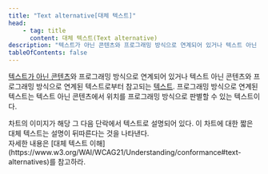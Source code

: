 ```yaml
---
title: "Text alternative[대체 텍스트]"
head:
    - tag: title
      content: 대체 텍스트(Text alternative)
description: "텍스트가 아닌 콘텐츠와 프로그래밍 방식으로 연계되어 있거나 텍스트 아닌 콘텐츠와 프로그래밍 방식으로 연계된 텍스트로부터 참고되는 텍스트."
tableOfContents: false
---
```



[텍스트가 아닌 콘텐츠](./non-text-content "프로그래밍 방식으로 판별될 수 있는 문자 시퀀스가 아니거나 시퀀스가 인간 언어로 무언가를 표현하지 않는 콘텐츠")와 프로그래밍 방식으로 연계되어 있거나 텍스트 아닌 콘텐츠와 프로그래밍 방식으로 연계된 텍스트로부터 참고되는 [텍스트](./text "프로그래밍 방식으로 판별될 수 있는 문자들의 순서로서, 그 순서는 인간 언어로 무언가를 표현한다."). 프로그래밍 방식으로 연계된 텍스트는 텍스트 아닌 콘텐츠에서 위치를 프로그래밍 방식으로 판별할 수 있는 텍스트이다.

<Card title="예제" icon="open-book">
차트의 이미지가 해당 그 다음 단락에서 텍스트로 설명되어 있다. 이 차트에 대한 짧은 대체 텍스트는 설명이 뒤따른다는 것을 나타낸다.
</Card>

<Aside title="참고">
자세한 내용은 [대체 텍스트 이해](https://www.w3.org/WAI/WCAG21/Understanding/conformance#text-alternatives)를 참고하라.
</Aside>
